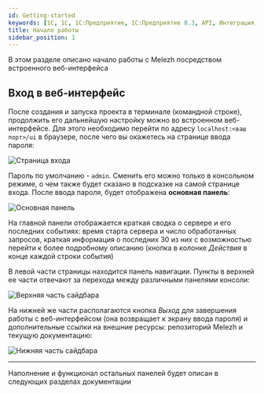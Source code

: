 ```yaml
---
id: Getting-started
keywords: [1C, 1С, 1С:Предприятие, 1С:Предприятие 8.3, API, Интеграция, Сервисы, Обмен, OneScript, CLI]
title: Начало работы
sidebar_position: 1
---
```


В этом разделе описано начало работы с Melezh посредством встроенного веб-интерфейса

## Вход в веб-интерфейс

После создания и запуска проекта в терминале (командной строке), продолжить его дальнейшую настройку можно во встроенном веб-интерфейсе. Для этого необходимо перейти по адресу `localhost:<ваш порт>/ui` в браузере, после чего вы окажетесь на странице ввода пароля:

![Страница входа](../../../../static/img/Docs/Melezh/6.png)

Пароль по умолчанию - `admin`. Сменить его можно только в консольном режиме, о чем также будет сказано в подсказке на самой странице входа. После ввода пароля, будет отображена **основная панель**:

![Основная панель](../../../../static/img/Docs/Melezh/7.png)

На главной панели отображается краткая сводка о сервере и его последних событиях: время старта сервера и число обработанных запросов, краткая информация о последних 30 из них с возможностью перейти к более подробному описанию (кнопка в колонке *Действия* в конце каждой строки события) 

В левой части страницы находится панель навигации. Пункты в верхней ее части отвечают за перехода между различными панелями консоли:

![Верхняя часть сайдбара](../../../../static/img/Docs/Melezh/8.png)

На нижней же части располагаются кнопка *Выход* для завершения работы с веб-интерфейсом (она возвращает к экрану ввода пароля) и дополнительные ссылки на внешние ресурсы: репозиторий Melezh и текущую документацию:


![Нижняя часть сайдбара](../../../../static/img/Docs/Melezh/9.png)

<hr/>

Наполнение и функционал остальных панелей будет описан в следующих разделах документации